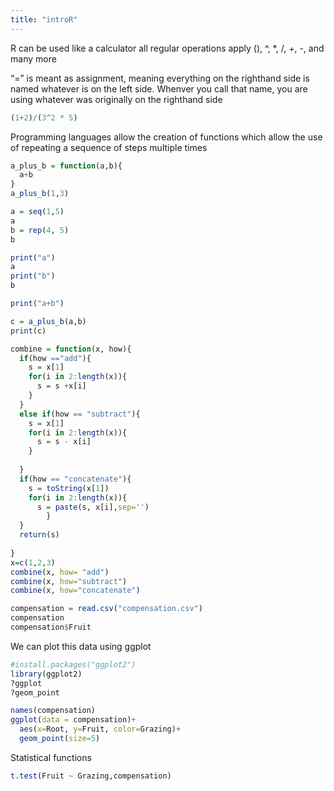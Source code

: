 ---
title: "introR"
---



R can be used like a calculator
all regular operations apply
(), ^, *, /, +, -, and many more

"=" is meant as assignment, meaning everything on the righthand side is named whatever is on the left side. Whenver you call that name, you are using whatever was originally on the righthand side

```{r}
(1+2)/(3^2 * 5)
```

Programming languages allow the creation of functions which allow the use of repeating a sequence of steps multiple times

```{r}
a_plus_b = function(a,b){
  a+b
}
a_plus_b(1,3)

a = seq(1,5)
a
b = rep(4, 5)
b

print("a")
a
print("b")
b

print("a+b")

c = a_plus_b(a,b)
print(c)

```

```{r}
combine = function(x, how){
  if(how =="add"){
    s = x[1]
    for(i in 2:length(x)){
      s = s +x[i]
    }
  }
  else if(how == "subtract"){
    s = x[1]
    for(i in 2:length(x)){
      s = s - x[i]
    }
    
  }
  if(how == "concatenate"){
    s = toString(x[1])
    for(i in 2:length(x)){
      s = paste(s, x[i],sep='')
        }
  }
  return(s)
  
}
x=c(1,2,3)
combine(x, how= "add")
combine(x, how="subtract")
combine(x, how="concatenate")
```
```{r}
compensation = read.csv("compensation.csv")
compensation
compensation$Fruit
```



We can plot this data using ggplot
```{r}
#install.packages("ggplot2")
library(ggplot2)
?ggplot
?geom_point

names(compensation)
ggplot(data = compensation)+
  aes(x=Root, y=Fruit, color=Grazing)+
  geom_point(size=5)

```


Statistical functions 
```{r}
t.test(Fruit ~ Grazing,compensation)
```


